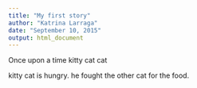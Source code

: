 ```yaml
---
title: "My first story"
author: "Katrina Larraga"
date: "September 10, 2015"
output: html_document
---
```

Once upon a time kitty cat cat

kitty cat is hungry. he fought the other cat for the food.